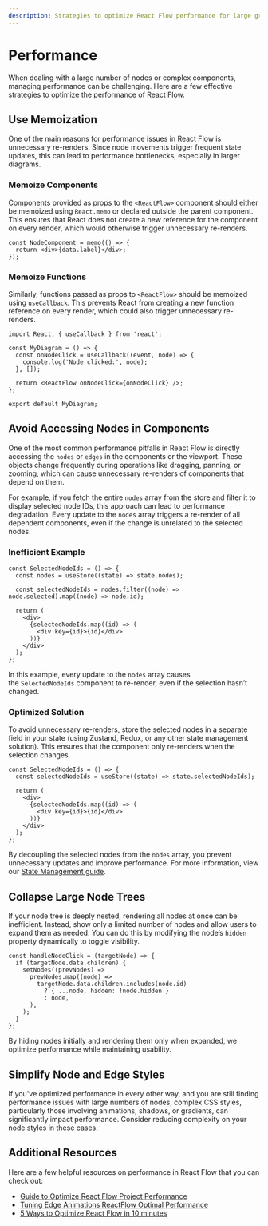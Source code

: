 ```yaml
---
description: Strategies to optimize React Flow performance for large graphs.
---
```


# Performance

When dealing with a large number of nodes or complex components, managing performance can be challenging. Here are a few effective strategies to optimize the performance of React Flow.

## Use Memoization

One of the main reasons for performance issues in React Flow is unnecessary re-renders. Since node movements trigger frequent state updates, this can lead to performance bottlenecks, especially in larger diagrams.

### Memoize Components

Components provided as props to the `<ReactFlow>` component should either be memoized using `React.memo` or declared outside the parent component. This ensures that React does not create a new reference for the component on every render, which would otherwise trigger unnecessary re-renders.

```tsx
const NodeComponent = memo(() => {
  return <div>{data.label}</div>;
});
```

### Memoize Functions

Similarly, functions passed as props to `<ReactFlow>` should be memoized using `useCallback`. This prevents React from creating a new function reference on every render, which could also trigger unnecessary re-renders.

```tsx
import React, { useCallback } from 'react';

const MyDiagram = () => {
  const onNodeClick = useCallback((event, node) => {
    console.log('Node clicked:', node);
  }, []);

  return <ReactFlow onNodeClick={onNodeClick} />;
};

export default MyDiagram;
```

## Avoid Accessing Nodes in Components

One of the most common performance pitfalls in React Flow is directly accessing the `nodes` or `edges` in the components or the viewport. These objects change frequently during operations like dragging, panning, or zooming, which can cause unnecessary re-renders of components that depend on them.

For example, if you fetch the entire `nodes` array from the store and filter it to display selected node IDs, this approach can lead to performance degradation. Every update to the `nodes` array triggers a re-render of all dependent components, even if the change is unrelated to the selected nodes.

### Inefficient Example

```tsx
const SelectedNodeIds = () => {
  const nodes = useStore((state) => state.nodes);

  const selectedNodeIds = nodes.filter((node) => node.selected).map((node) => node.id);

  return (
    <div>
      {selectedNodeIds.map((id) => (
        <div key={id}>{id}</div>
      ))}
    </div>
  );
};
```

In this example, every update to the `nodes` array causes the `SelectedNodeIds` component to re-render, even if the selection hasn’t changed.

### Optimized Solution

To avoid unnecessary re-renders, store the selected nodes in a separate field in your state (using Zustand, Redux, or any other state management solution). This ensures that the component only re-renders when the selection changes.

```tsx
const SelectedNodeIds = () => {
  const selectedNodeIds = useStore((state) => state.selectedNodeIds);

  return (
    <div>
      {selectedNodeIds.map((id) => (
        <div key={id}>{id}</div>
      ))}
    </div>
  );
};
```

By decoupling the selected nodes from the `nodes` array, you prevent unnecessary updates and improve performance. For more information, view our [State Management guide](/learn/advanced-use/state-management).

## Collapse Large Node Trees

If your node tree is deeply nested, rendering all nodes at once can be inefficient. Instead, show only a limited number of nodes and allow users to expand them as needed. You can do this by modifying the node’s `hidden` property dynamically to toggle visibility.

```tsx
const handleNodeClick = (targetNode) => {
  if (targetNode.data.children) {
    setNodes((prevNodes) =>
      prevNodes.map((node) =>
        targetNode.data.children.includes(node.id)
          ? { ...node, hidden: !node.hidden }
          : node,
      ),
    );
  }
};
```

By hiding nodes initially and rendering them only when expanded, we optimize performance while maintaining usability.

## Simplify Node and Edge Styles

If you've optimized performance in every other way, and you are still finding performance issues with large numbers of nodes, complex CSS styles, particularly those involving animations, shadows, or gradients, can significantly impact performance. Consider reducing complexity on your node styles in these cases.

## Additional Resources

Here are a few helpful resources on performance in React Flow that you can check out:

- [Guide to Optimize React Flow Project Performance](https://www.synergycodes.com/blog/guide-to-optimize-react-flow-project-performance)
- [Tuning Edge Animations ReactFlow Optimal Performance](https://liambx.com/blog/tuning-edge-animations-reactflow-optimal-performance)
- [5 Ways to Optimize React Flow in 10 minutes](https://www.youtube.com/watch?v=8M2qZ69iM20)
